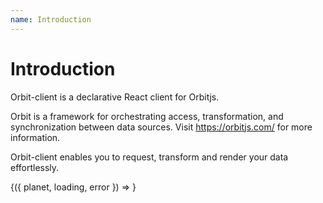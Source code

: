 ```yaml
---
name: Introduction
---
```



# Introduction

Orbit-client is a declarative React client for Orbitjs.

Orbit is a framework for orchestrating access, transformation, and synchronization between data sources.
Visit https://orbitjs.com/ for more information.

Orbit-client enables you to request, transform and render your data effortlessly.

<Playground>
  <Planet id='earth'>
    {({ planet, loading, error }) => <Display object={{ planet, loading, error }}/>}
  </Planet>
</Playground>
